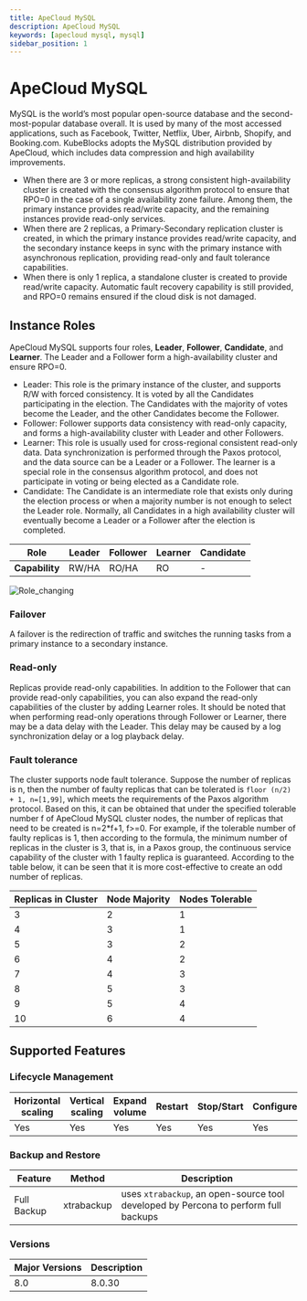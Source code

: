 ```yaml
---
title: ApeCloud MySQL
description: ApeCloud MySQL
keywords: [apecloud mysql, mysql]
sidebar_position: 1
---
```


# ApeCloud MySQL

MySQL is the world’s most popular open-source database and the second-most-popular database overall. It is used by many of the most accessed applications, such as Facebook, Twitter, Netflix, Uber, Airbnb, Shopify, and Booking.com.
KubeBlocks adopts the MySQL distribution provided by ApeCloud, which includes data compression and high availability improvements.

- When there are 3 or more replicas,  a strong consistent high-availability cluster is created with the consensus algorithm protocol to ensure that RPO=0 in the case of a single availability zone failure. Among them, the primary instance provides read/write capacity, and the remaining instances provide read-only services.
- When there are 2 replicas, a Primary-Secondary replication cluster is created, in which the primary instance provides read/write capacity, and the secondary instance keeps in sync with the primary instance with asynchronous replication, providing read-only and fault tolerance capabilities.
- When there is only 1 replica, a standalone cluster is created to provide read/write capacity. Automatic fault recovery capability is still provided, and RPO=0 remains ensured if the cloud disk is not damaged.

## Instance Roles

ApeCloud MySQL supports four roles, **Leader**, **Follower**, **Candidate**, and **Learner**. The Leader and a Follower form a high-availability cluster and ensure RPO=0.

- Leader: This role is the primary instance of the cluster, and supports R/W with forced consistency. It is voted by all the Candidates participating in the election. The Candidates with the majority of votes become the Leader, and the other Candidates become the Follower.
- Follower: Follower supports data consistency with read-only capacity, and forms a high-availability cluster with Leader and other Followers.
- Learner: This role is usually used for cross-regional consistent read-only data. Data synchronization is performed through the Paxos protocol, and the data source can be a Leader or a Follower. The learner is a special role in the consensus algorithm protocol, and does not participate in voting or being elected as a Candidate role.
- Candidate: The Candidate is an intermediate role that exists only during the election process or when a majority number is not enough to select the Leader role.  Normally, all Candidates in a high availability cluster will eventually become a Leader or a Follower after the election is completed.

| Role |  Leader |Follower | Learner | Candidate |
| ---- |----| ----|----|----|
| **Capability**|RW/HA|RO/HA|RO|-|

![Role_changing](/img/docs/en/apecloud-mysql-intro-role-changing.jpg)

### Failover

A failover is the redirection of traffic and switches the running tasks from a primary instance to a secondary instance.

### Read-only

Replicas provide read-only capabilities. In addition to the Follower that can provide read-only capabilities, you can also expand the read-only capabilities of the cluster by adding Learner roles. It should be noted that when performing read-only operations through Follower or Learner, there may be a data delay with the Leader. This delay may be caused by a log synchronization delay or a log playback delay.

### Fault tolerance

The cluster supports node fault tolerance. Suppose the number of replicas is n, then the number of faulty replicas that can be tolerated is `floor (n/2) + 1, n=[1,99]`, which meets the requirements of the Paxos algorithm protocol. Based on this, it can be obtained that under the specified tolerable number f of ApeCloud MySQL cluster nodes, the number of replicas that need to be created is n=2*f+1, f>=0. For example, if the tolerable number of faulty replicas is 1, then according to the formula, the minimum number of replicas in the cluster is 3, that is, in a Paxos group, the continuous service capability of the cluster with 1 faulty replica is guaranteed. According to the table below, it can be seen that it is more cost-effective to create an odd number of replicas.

 Replicas in Cluster | Node Majority | Nodes Tolerable |
  ---- |----| ----|
  3 | 2 | 1 |
  4 | 3 | 1 |
  5 | 3 | 2 |
  6 | 4 | 2 |
  7 | 4 | 3 |
  8 | 5 | 3 |
  9 | 5 | 4 |
  10 | 6 | 4 |


## Supported Features

### Lifecycle Management

| Horizontal<br/>scaling | Vertical <br/>scaling | Expand<br/>volume | Restart   | Stop/Start | Configure | Expose | Switchover |
|------------------------|-----------------------|-------------------|-----------|------------|-----------|--------|------------|
| Yes                    | Yes                   | Yes              | Yes       | Yes        | Yes       | Yes    | Yes      |

### Backup and Restore

| Feature     | Method | Description |
|-------------|--------|------------|
| Full Backup | xtrabackup   | uses `xtrabackup`, an open-source tool developed by Percona to perform full backups  |

### Versions

| Major Versions | Description |
|---------------|--------------|
| 8.0           | 8.0.30       |

